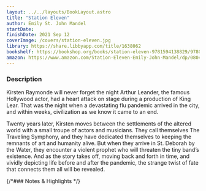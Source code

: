 ```yaml
---
layout: ../../layouts/BookLayout.astro
title: "Station Eleven"
author: Emily St. John Mandel
startDate:
finishDate: 2021 Sep 12
coverImage: /covers/station-eleven.jpg
library: https://share.libbyapp.com/title/1638062
bookshelf: https://bookshop.org/books/station-eleven-9781594138829/9780804172448
amazon: https://www.amazon.com/Station-Eleven-Emily-John-Mandel/dp/0804172447/
---
```


<ReadingTime
  startDate  = {frontmatter.startDate}
  finishDate = {frontmatter.finishDate}
/>

### Description
Kirsten Raymonde will never forget the night Arthur Leander, the famous Hollywood actor, had a heart attack on stage during a production of King Lear. That was the night when a devastating flu pandemic arrived in the city, and within weeks, civilization as we know it came to an end.

Twenty years later, Kirsten moves between the settlements of the altered world with a small troupe of actors and musicians. They call themselves The Traveling Symphony, and they have dedicated themselves to keeping the remnants of art and humanity alive. But when they arrive in St. Deborah by the Water, they encounter a violent prophet who will threaten the tiny band’s existence. And as the story takes off, moving back and forth in time, and vividly depicting life before and after the pandemic, the strange twist of fate that connects them all will be revealed.

{/*### Notes & Highlights */}

<BuyBook
  library   = {frontmatter.library}
  bookshelf = {frontmatter.bookshelf}
  amazon    = {frontmatter.amazon}
/>
